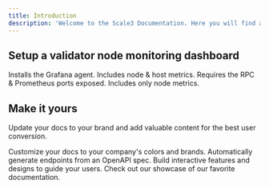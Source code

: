 ```yaml
---
title: Introduction
description: 'Welcome to the Scale3 Documentation. Here you will find all the information you need to get started with Scale3.'
---
```


## Setup a validator node monitoring dashboard

<CardGroup cols={2}>
  <Card
    title="Agent based(Push)"
    icon="arrows-rotate"
    href="https://scale3labs.com/docs/node-monitoring/push-method"
  >
    Installs the Grafana agent. Includes node & host metrics.
  </Card>
  <Card
    title="IP/URL(Pull)"
    icon="link"
    href="https://scale3labs.com/docs/node-monitoring/pull-method"
  >
    Requires the RPC & Prometheus ports exposed. Includes only node metrics.
  </Card>
</CardGroup>

## Make it yours

Update your docs to your brand and add valuable content for the best user conversion.

<CardGroup cols={2}>
  <Card
    title="Customize Style"
    icon="palette"
    href="https://mintlify.com/docs/settings/global"
  >
    Customize your docs to your company's colors and brands.
  </Card>
  <Card
    title="Reference APIs"
    icon="code"
    href="https://mintlify.com/docs/api-playground/openapi"
  >
    Automatically generate endpoints from an OpenAPI spec.
  </Card>
  <Card
    title="Add Components"
    icon="screwdriver-wrench"
    href="https://mintlify.com/docs/components/accordion"
  >
    Build interactive features and designs to guide your users.
  </Card>
  <Card
    title="Get Inspiration"
    icon="stars"
    href="https://mintlify.com/showcase"
  >
    Check out our showcase of our favorite documentation.
  </Card>
</CardGroup>
